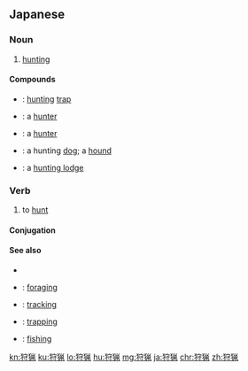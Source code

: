 ==Japanese==
{{ja-kanjitab|しゅ|りょう|yomi=o}}

===Noun===
{{ja-noun|しゅりょう}}

# [[hunting]]

====Compounds====
* {{ja-r|罠狩猟|わな しゅりょう}}: [[hunt]]ing [[trap]]
* {{ja-r|狩猟家|しゅりょうか}}: a [[hunter]]
* {{ja-r|狩猟者|しゅりょうしゃ}}: a [[hunter]]
* {{ja-r|狩猟犬|しゅりょうけん}}: a hunting [[dog]]; a [[hound]]
* {{ja-r|狩猟小屋|しゅりょう こや}}: a [[hunting lodge]]

===Verb===
{{ja-verb-suru|しゅりょう}}

# to [[hunt]]

====Conjugation====
{{ja-suru|しゅりょう}}

====See also====
* {{pedialite|lang=ja}}
* {{ja-r|採餌|さいじ}}: [[foraging]]
* {{ja-r|追跡|ついせき}}: [[tracking]]
* {{ja-r|罠猟|わなりょう}}: [[trapping]]
* {{ja-r|魚釣り|さかなつり}}: [[fishing]]

[[kn:狩猟]]
[[ku:狩猟]]
[[lo:狩猟]]
[[hu:狩猟]]
[[mg:狩猟]]
[[ja:狩猟]]
[[chr:狩猟]]
[[zh:狩猟]]